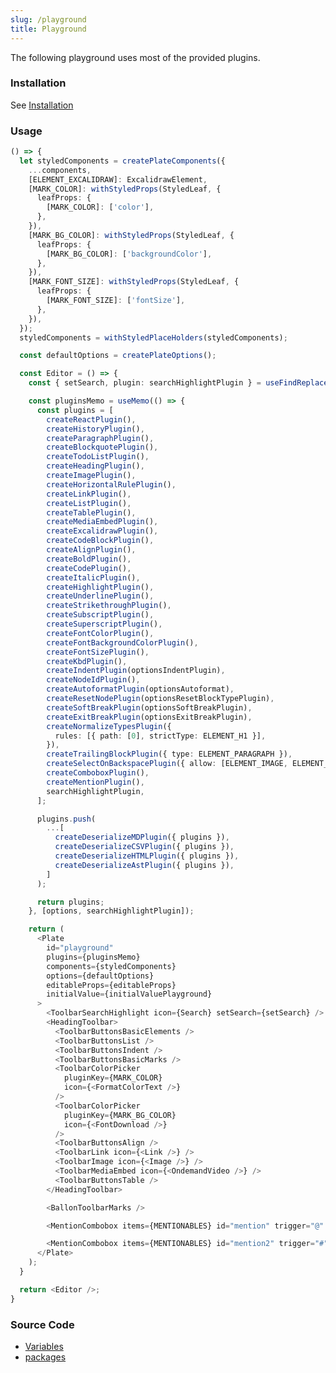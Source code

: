```yaml
---
slug: /playground
title: Playground
---
```


The following playground uses most of the provided plugins.

### Installation

See [Installation](/docs/installation)

### Usage

```ts live
() => {
  let styledComponents = createPlateComponents({
    ...components,
    [ELEMENT_EXCALIDRAW]: ExcalidrawElement,
    [MARK_COLOR]: withStyledProps(StyledLeaf, {
      leafProps: {
        [MARK_COLOR]: ['color'],
      },
    }),
    [MARK_BG_COLOR]: withStyledProps(StyledLeaf, {
      leafProps: {
        [MARK_BG_COLOR]: ['backgroundColor'],
      },
    }),
    [MARK_FONT_SIZE]: withStyledProps(StyledLeaf, {
      leafProps: {
        [MARK_FONT_SIZE]: ['fontSize'],
      },
    }),
  });
  styledComponents = withStyledPlaceHolders(styledComponents);

  const defaultOptions = createPlateOptions();

  const Editor = () => {
    const { setSearch, plugin: searchHighlightPlugin } = useFindReplacePlugin();

    const pluginsMemo = useMemo(() => {
      const plugins = [
        createReactPlugin(),
        createHistoryPlugin(),
        createParagraphPlugin(),
        createBlockquotePlugin(),
        createTodoListPlugin(),
        createHeadingPlugin(),
        createImagePlugin(),
        createHorizontalRulePlugin(),
        createLinkPlugin(),
        createListPlugin(),
        createTablePlugin(),
        createMediaEmbedPlugin(),
        createExcalidrawPlugin(),
        createCodeBlockPlugin(),
        createAlignPlugin(),
        createBoldPlugin(),
        createCodePlugin(),
        createItalicPlugin(),
        createHighlightPlugin(),
        createUnderlinePlugin(),
        createStrikethroughPlugin(),
        createSubscriptPlugin(),
        createSuperscriptPlugin(),
        createFontColorPlugin(),
        createFontBackgroundColorPlugin(),
        createFontSizePlugin(),
        createKbdPlugin(),
        createIndentPlugin(optionsIndentPlugin),
        createNodeIdPlugin(),
        createAutoformatPlugin(optionsAutoformat),
        createResetNodePlugin(optionsResetBlockTypePlugin),
        createSoftBreakPlugin(optionsSoftBreakPlugin),
        createExitBreakPlugin(optionsExitBreakPlugin),
        createNormalizeTypesPlugin({
          rules: [{ path: [0], strictType: ELEMENT_H1 }],
        }),
        createTrailingBlockPlugin({ type: ELEMENT_PARAGRAPH }),
        createSelectOnBackspacePlugin({ allow: [ELEMENT_IMAGE, ELEMENT_HR] }),
        createComboboxPlugin(),
        createMentionPlugin(),
        searchHighlightPlugin,
      ];

      plugins.push(
        ...[
          createDeserializeMDPlugin({ plugins }),
          createDeserializeCSVPlugin({ plugins }),
          createDeserializeHTMLPlugin({ plugins }),
          createDeserializeAstPlugin({ plugins }),
        ]
      );

      return plugins;
    }, [options, searchHighlightPlugin]);

    return (
      <Plate
        id="playground"
        plugins={pluginsMemo}
        components={styledComponents}
        options={defaultOptions}
        editableProps={editableProps}
        initialValue={initialValuePlayground}
      >
        <ToolbarSearchHighlight icon={Search} setSearch={setSearch} />
        <HeadingToolbar>
          <ToolbarButtonsBasicElements />
          <ToolbarButtonsList />
          <ToolbarButtonsIndent />
          <ToolbarButtonsBasicMarks />
          <ToolbarColorPicker
            pluginKey={MARK_COLOR}
            icon={<FormatColorText />}
          />
          <ToolbarColorPicker
            pluginKey={MARK_BG_COLOR}
            icon={<FontDownload />}
          />
          <ToolbarButtonsAlign />
          <ToolbarLink icon={<Link />} />
          <ToolbarImage icon={<Image />} />
          <ToolbarMediaEmbed icon={<OndemandVideo />} />
          <ToolbarButtonsTable />
        </HeadingToolbar>

        <BallonToolbarMarks />

        <MentionCombobox items={MENTIONABLES} id="mention" trigger="@" />

        <MentionCombobox items={MENTIONABLES} id="mention2" trigger="#" />
      </Plate>
    );
  }

  return <Editor />;
}
```

### Source Code

- [Variables](https://github.com/udecode/plate/blob/main/docs/src/live/live.tsx)
- [packages](https://github.com/udecode/plate/tree/main/packages)

